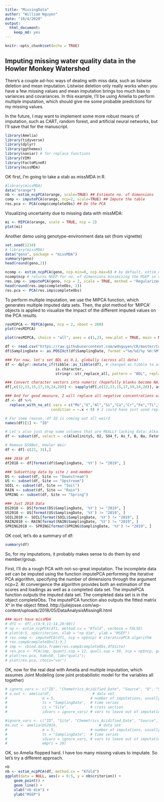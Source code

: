 ---
title: "MissingData"
author: "William Nguyen"
date: "10/4/2020"
output: 
  html_document:
    keep_md: yes
---

```{r setup, include=FALSE}
knitr::opts_chunk$set(echo = TRUE)
```

## Imputing missing water quality data in the Howler Monkey Watershed

There's a couple ad-hoc ways of dealing with miss data, such as listwise deletion and mean imputation. Listwise deletion only really works when you have a few missing values and mean imputation brings too much bias to variances and covariances. In this example, I'll be using Amelia to perform multiple imputation, which should give me some probable predictions for my missing values.

In the future, I may want to implement some more robust means of imputation, such as CART, random forest, and artificial neural networks, but I'll save that for the manuscript. 

```{r Installing libraries, include = FALSE, warning=FALSE}
library(Amelia)
library(tidyverse)
library(dplyr)
library(ggthemes)
library(naniar) # for replace functions
library(VIM)
library(FactoMineR)
library(missMDA)
```

OK first, I'm going to take a stab as missMDA in R.
```{r}
#library(missMDA)
data("orange")
nb <- estim_ncpPCA(orange, scale=TRUE) ## Estimate no. of dimensions
comp <- imputePCA(orange, ncp=2, scale=TRUE) ## Impute the table
res.pca <- PCA(comp$completeObs) ## Do the PCA
```

Visualizing uncertainty due to missing data with missMDA:
```{r}
mi <- MIPCA(orange, scale = TRUE, ncp = 2)
plot(mi)
```

Another demo using genotype-environment data set (from vignette)

```{r missMDA on geno data}
set.seed(1234)
# library(missMDA)
data("geno", package = "missMDA")
summary(geno)
head(round(geno,2))
```
```{r missMDA on geno data pt 2}
ncomp <- estim_ncpPCA(geno, ncp.min=0, ncp.max=6) # by default, estim_ncpPCA using GCV method, could using Kfold by specifying method.cv="Kfold" (would be good to add two individual argumnts, pNA = 0.05, nbsim=100)
ncomp$ncp # returns NSEP for no. of dimensions minimizing the MSEP in object ncp (should be 2-D)
res.imp <- imputePCA(geno, ncp = 2, scale = TRUE, method = "Regularized", row.w = NULL, coeff.ridge = 1, threshold = 1e-06, seed = NULL, nb.init = 1, maxiter = 1000)
head(round(res.imp$completeObs, 2))
res.pca <- PCA(res.imp$completeObs)
```

To perform multiple imputation, we use the MIPCA function, which generates multiple imputed data sets. Then, the plot method for 'MIPCA' objects is applied to visualize the impact of the different imputed values on the PCA results.

```{r Multiple imputation for missMDA}
resMIPCA <- MIPCA(geno, ncp = 2, nboot = 200)
plot(resMIPCA)
```

```{r MIPCA but with the arguments}
plot(resMIPCA, choice = "all", axes = c(1,2), new.plot = TRUE, main = NULL, level.conf = 0.95)
```


```{r Reading in data}
df <- read.csv("https://raw.githubusercontent.com/wdnguyen/CR/master/CostaRica_Chemistry_Q_20201002.csv", stringsAsFactors = FALSE)
df$SamplingDate <- as.POSIXct(df$SamplingDate, format ="%m/%d/%y %H:%M")

### For now, let's set BDL as 0.1, globally (across all data)
df <- dplyr::mutate_if(tibble::as_tibble(df), # changed as.tibble to as_tibble
                       is.character,
                       stringr::str_replace_all, pattern = "BDL", replacement = "0.1")

### Convert character vectors into numeric (hopefully blanks become NA)
df[,c(12,13,15,17,19,24,28)] <- sapply(df[,c(12,13,15,17,19,24,28)], as.numeric) # NH3_f, H2S_f, Fetot, Mn_f, As_f, F, Li

### And for good measure, I will replace all negative concentrations with NA. https://cran.r-project.org/web/packages/naniar/vignettes/replace-with-na.html
df <- df %>%
  replace_with_na_at(.vars = c("Mo","U","Al","Si","Ca","Cr","Fe","Ti","B","Ba","As"),
                     condition = ~.x < 0) # I could have just used replace_with_na_all, but O18 and D have natural negative values

# For some reason, df ID is coming out all weird
names(df)[1] <- "ID"

# Let's also just drop some columns that are REALLY lacking data: AlkalinityS, Mn_f, SO4_f, As_f
df <- subset(df, select = -c(AlkalinityS, O2, SO4_f, As_f, B, Ba, Fetot, Mn_f, TotalNField, Sr2, U, Mo, Cd, Sb, Pb))

# Remove DS9Bot, Howler Weir
df <- df[-c(21, 31),] 

### 2018 df
df2018 <- df[format(df$SamplingDate, '%Y') != "2019", ]

### Subsetting data by site / end-member
DS <- subset(df, Site == "Downstream")
US <- subset(df, Site == "Upstream")
SOIL <- subset(df, Site == "Soil")
RAIN <- subset(df, Site == "Rain")
SPRING <- subset(df, Site == "Spring")

### Just 2018 Data
DS2018 <- DS[format(DS$SamplingDate, '%Y') != "2019", ]
US2018 <- US[format(US$SamplingDate, '%Y') != "2019", ]
SOIL2018 <- SOIL[format(SOIL$SamplingDate, '%Y') != "2019", ]
RAIN2018 <- RAIN[format(RAIN$SamplingDate, '%Y') != "2019", ]
SPRING2018 <- SPRING[format(SPRING$SamplingDate, '%Y') != "2019", ]
```

OK cool, let's do a summary of df:

```{r summary}
summary(df)
```

So, for my imputations, it probably makes sense to do them by end member/group.

First, I'll do a rough PCA with not-so-great imputation. The incomplete data set can be imputed using the function imputePCA performing the iterative PCA algorithm, specifying the number of dimensions through the argument ncp=2. At convergence the algorithm provides both an estimation of the scores and loadings as well as a completed data set. The imputePCA function outputs the imputed data set. The completed data set is in the object completeObs. The imputePCA function also outputs the fitted matrix X^ in the object fitted. http://juliejosse.com/wp-content/uploads/2018/05/DataAnalysisMissingR.html

```{r PCA with missing values using imputePCA}
### must have missMDA
# df1 <- df[,c(6:9,11:14,20:60)]
# np <- estim_ncpPCA(df1, method.cv = "Kfold", verbose = FALSE)
# plot(0:5, np$criterion, xlab = "np dim", ylab = "MSEP")
# res.comp <- imputePCA(df1, ncp = np$ncp) # iterativePCA algorithm
# res.comp$completeObs[1:3,]
# imp <- cbind.data.frame(res.comp$completeObs,df$Site)
# res.pca <- PCA(imp, quanti.sup = 12, quali.sup = 50, ncp = np$ncp, graph=FALSE) ### Cl (12) as quan, Site (50) as qual
# plot(res.pca, hab=50, lab="quali");
# plot(res.pca, choix="var")
```

OK, now for the real deal with Amelia and multiple imputation, which assumes Joint Modeling (one joint probabilistic model for the variables all together)

```{r Amelia}
# ignore_vars <- c("ID", "Chemetrics_Acidified_Date", "Source", "Q", "Seconds")
# a.out <- amelia(df,                   # data set
#                m = 5,                # number of imputations, usually 5
#                ts = "SamplingDate",  # time series
#                cs = "Site",          # cross section
#                idvars = ignore_vars) # vars to leave out of imputation
```

```{r}
#ignore_vars <- c("ID", "Site", "Chemetrics_Acidified_Date", "Source", "Q", "Seconds", "Temp", "pH", "ORP")
#a.out <- amelia(DS2019,                   # data set
#                m = 5,                # number of imputations, usually 5
#                ts = "SamplingDate",  # time series
#                idvars = ignore_vars, # vars to leave out of imputation
#                empri = 20)
```

OK, so Amelia flopped hard. I have too many missing values to imputate. So let's try a different approach. 

```{r Let's impute by end member group / mixing sample}
nb 
nb <- estim_ncpPCA(df, method.cv = "Kfold")
ggplot(data = NULL, aes(x = 0:5, y = nb$criterion)) + 
    geom_point() + 
    geom_line() + 
    xlab("nb dim") + 
    ylab("MSEP")
```

